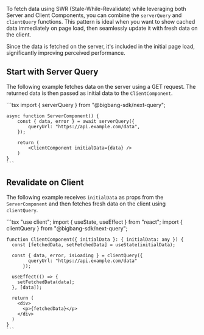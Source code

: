 To fetch data using SWR (Stale-While-Revalidate) while leveraging both Server and Client Components, you can combine the `serverQuery` and `clientQuery` functions.
This pattern is ideal when you want to show cached data immediately on page load, then seamlessly update it with fresh data on the client.

Since the data is fetched on the server, it's included in the initial page load, significantly improving perceived performance.

## Start with Server Query

The following example fetches data on the server using a GET request.
The returned data is then passed as initial data to the `ClientComponent`.

<TabsCodeBlock defaultValue="server-component">
  <TabItem value="server-component" label="Server Component">
    ```tsx
    import { serverQuery } from "@bigbang-sdk/next-query";

    async function ServerComponent() {
        const { data, error } = await serverQuery({
            queryUrl: "https://api.example.com/data",
        });

        return (
            <ClientComponent initialData={data} />
        )
    }
    ```

  </TabItem>
</TabsCodeBlock>

## Revalidate on Client

The following example receives `initialData` as props from the `ServerComponent` and then fetches fresh data on the client using `clientQuery`.

<TabsCodeBlock defaultValue="client-component">
  <TabItem value="client-component" label="Client Component">
    ```tsx
    "use client";
    import { useState, useEffect } from "react";
    import { clientQuery } from "@bigbang-sdk/next-query";

    function ClientComponent({ initialData }: { initialData: any }) {
      const [fetchedData, setFetchedData] = useState(initialData);

      const { data, error, isLoading } = clientQuery({
            queryUrl: "https://api.example.com/data"
          });

      useEffect(() => {
        setFetchedData(data);
      }, [data]);

      return (
        <div>
          <p>{fetchedData}</p>
        </div>
      )
    }
    ```

  </TabItem>
</TabsCodeBlock>
